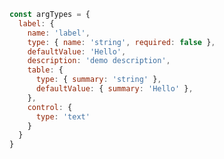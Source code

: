 ```js
const argTypes = {
  label: {
    name: 'label',
    type: { name: 'string', required: false },
    defaultValue: 'Hello',
    description: 'demo description',
    table: {
      type: { summary: 'string' },
      defaultValue: { summary: 'Hello' },
    },
    control: {
      type: 'text'
    }
  }
}
```